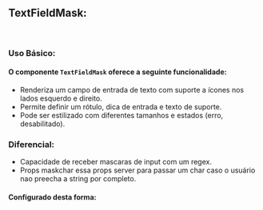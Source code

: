 

<Meta of={TextFieldMaskStories} />

## TextFieldMask:

<br />

### Uso Básico:

#### O componente `TextFieldMask` oferece a seguinte funcionalidade:
- Renderiza um campo de entrada de texto com suporte a ícones nos lados esquerdo e direito.
- Permite definir um rótulo, dica de entrada e texto de suporte.
- Pode ser estilizado com diferentes tamanhos e estados (erro, desabilitado).

### Diferencial:

- Capacidade de receber mascaras de input com um regex.
- Props maskchar essa props server para passar um char caso o usuário nao preecha a string por completo.


<Canvas />

<Controls/>


#### Configurado desta forma:

 ```javascript
 input: {
          carret: colors.gray["200"],
          focus: colors.gray["300"],
        },
```

